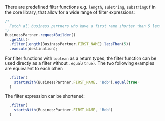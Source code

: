 There are predefined filter functions e.g. `length`, `substring`, `substringOf` in the core library, that allow for a wide range of filter expressions:

```ts
/*
  Fetch all business partners who have a first name shorter than 5 letters
*/
BusinessPartner.requestBuilder()
  .getAll()
  .filter(length(BusinessPartner.FIRST_NAME).lessThan(5))
  .execute(destination);
```

For filter functions with `boolean` as a return types, the filter function can be used directly as a filter without `.equal(true)`.
The two following examples are equivalent to each other:
```ts
  .filter(
    startsWith(BusinessPartner.FIRST_NAME, 'Bob').equal(true)
  )
```
The filter expression can be shortened:
```ts
  .filter(
    startsWith(BusinessPartner.FIRST_NAME, 'Bob')
  )
```
